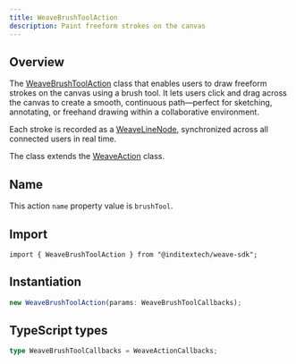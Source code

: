 ```yaml
---
title: WeaveBrushToolAction
description: Paint freeform strokes on the canvas
---
```


## Overview

The [WeaveBrushToolAction](https://github.com/InditexTech/weavejs/blob/main/code/packages/sdk/src/actions/brush-tool/brush-tool.ts)
class that enables users to draw freeform strokes on the canvas using a brush tool. It lets users click and drag across the canvas
to create a smooth, continuous path—perfect for sketching, annotating, or freehand drawing within a collaborative environment.

Each stroke is recorded as a [WeaveLineNode](/docs/api-reference/nodes/line), synchronized across all connected users in real time.

The class extends the [WeaveAction](/docs/sdk/api-reference/actions/action) class.

## Name

This action `name` property value is `brushTool`.

## Import

```shell
import { WeaveBrushToolAction } from "@inditextech/weave-sdk";
```

## Instantiation

```ts
new WeaveBrushToolAction(params: WeaveBrushToolCallbacks);
```

## TypeScript types

```ts
type WeaveBrushToolCallbacks = WeaveActionCallbacks;
```
